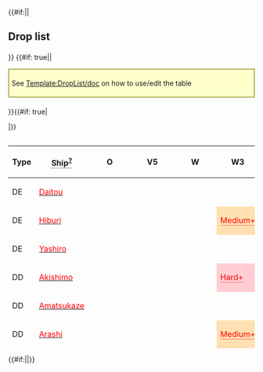 {{#if:{{{compact|}}}||<h2>Drop list</h2>{{Section}}}}
{{#if: true||<div style="border: 2px solid #aa5; background: #ffc; padding: 5px; margin: 15px auto 20px;">See [[Template:DropList/doc]] on how to use/edit the table</div>
}}{{#if: true|<div class="toggle" data-target="droplist-non-rare-ship" data-default="hide" style="display: none;"><span class="toggle-show" style="cursor: pointer; color: #006cb0;">☑ All drops (enabled)</span><span class="toggle-hide" style="cursor: pointer; color: #006cb0;">☒ All drops (disabled, only rare drops)</span></div>
|}}<div style="max-height: 429px; overflow: auto;">
{| class="article-table sortable " align="center" width="100%" style="text-align:center; line-height:15px;"
!Type
!<span style="border-bottom:1px dotted;">Ship<sup>[[Template:DropList/doc|?]]</sup></span>
!O
!V5
!W
!W3
!style="background-color:#FFCDD2;color:red;"|'''X'''
!style="background-color:#FFCDD2;color:red;"|'''Y'''
!style="background-color:#FFCDD2;color:red;"|'''Z'''
!Z3
|-
|DE
|[[Daitou|<span style="color:red;">Daitou</span>]]
|
|
|
|
|
|style="background-color:#E8F5E9;color:red"|<span title="Casual: &#10;&#160;&#160;S: 1.9% (378/20016)&#10;Easy: &#10;&#160;&#160;S: 3.6% (477/13085)&#10;Medium: &#10;&#160;&#160;S: 3.5% (80/2256)&#10;Hard: &#10;&#160;&#160;S: 3.3% (144/4305)" style="cursor:help;border-bottom:1px dotted">Casual+</span>
|style="background-color:#E8F5E9;color:"|<span title="Casual: &#10;&#160;&#160;S: 6.5% (2331/35916) &#10;&#160;&#160;A: 3.9% (60/1544)&#10;Easy: &#10;&#160;&#160;S: 6.3% (1615/25698) &#10;&#160;&#160;A: 3.5% (78/2260)&#10;Medium: &#10;&#160;&#160;S: 6.4% (226/3549) &#10;&#160;&#160;A: 3.7% (55/1494)&#10;Hard: &#10;&#160;&#160;S: 5.7% (640/11173) &#10;&#160;&#160;A: 3.1% (618/19805)" style="cursor:help;border-bottom:1px dotted">Casual+</span>
|
|-
|DE
|[[Hiburi|<span style="color:red;">Hiburi</span>]]
|
|
|
|style="background-color:#FFE0B2;color:red"|<span title="Medium: &#10;&#160;&#160;S: 1.3% (1/79)&#10;Hard: &#10;&#160;&#160;S: 1.5% (27/1742)" style="cursor:help;border-bottom:1px dotted">Medium+</span>
|style="background-color:#E8F5E9;color:red"|<span title="Casual: &#10;&#160;&#160;S: 2.6% (522/19742)&#10;Easy: &#10;&#160;&#160;S: 2.4% (451/18515)&#10;Medium: &#10;&#160;&#160;S: 3.2% (112/3466)&#10;Hard: &#10;&#160;&#160;S: 3.6% (514/14403)" style="cursor:help;border-bottom:1px dotted">Casual+</span>
|
|
|
|-
|DE
|[[Yashiro|<span style="color:red;">Yashiro</span>]]
|
|
|
|
|
|style="background-color:#E8F5E9;color:red"|<span title="Casual: &#10;&#160;&#160;S: 1% (192/20016)&#10;Easy: &#10;&#160;&#160;S: 0.9% (120/13085)&#10;Medium: &#10;&#160;&#160;S: 1.8% (40/2256)&#10;Hard: &#10;&#160;&#160;S: 1.9% (82/4305)" style="cursor:help;border-bottom:1px dotted">Casual+</span>
|style="background-color:#E8F5E9;color:"|<span title="Casual: &#10;&#160;&#160;S: 2.4% (871/35916) &#10;&#160;&#160;A: 0.8% (13/1544)&#10;Easy: &#10;&#160;&#160;S: 2.5% (654/25698) &#10;&#160;&#160;A: 1.2% (27/2260)&#10;Medium: &#10;&#160;&#160;S: 3.6% (126/3549) &#10;&#160;&#160;A: 1.8% (27/1494)&#10;Hard: &#10;&#160;&#160;S: 3.5% (396/11173) &#10;&#160;&#160;A: 1.7% (342/19805)" style="cursor:help;border-bottom:1px dotted">Casual+</span>
|
|-
|DD
|[[Akishimo|<span style="color:red;">Akishimo</span>]]
|
|
|
|style="background-color:#FFCDD2;color:red"|<span title="Hard: &#10;&#160;&#160;S: 0.4% (7/1742)" style="cursor:help;border-bottom:1px dotted">Hard+</span>
|style="background-color:#E8F5E9;color:red"|<span title="Casual: &#10;&#160;&#160;S: 0.6% (121/19742)&#10;Easy: &#10;&#160;&#160;S: 1.4% (265/18515)&#10;Medium: &#10;&#160;&#160;S: 2.4% (82/3466)&#10;Hard: &#10;&#160;&#160;S: 1.8% (262/14403)" style="cursor:help;border-bottom:1px dotted">Casual+</span>
|
|
|
|-
|DD
|[[Amatsukaze|<span style="color:red;">Amatsukaze</span>]]
|
|
|
|
|
|
|style="background-color:#E8F5E9;color:red"|<span title="Casual: &#10;&#160;&#160;S: 2.1% (743/35916)&#10;Easy: &#10;&#160;&#160;S: 2.1% (551/25698)&#10;Medium: &#10;&#160;&#160;S: 2.2% (78/3549)&#10;Hard: &#10;&#160;&#160;S: 2% (225/11173)" style="cursor:help;border-bottom:1px dotted">Casual+</span>
|
|-
|DD
|[[Arashi|<span style="color:red;">Arashi</span>]]
|
|
|
|style="background-color:#FFE0B2;color:red"|<span title="Medium: &#10;&#160;&#160;S: 1.3% (1/79)&#10;Hard: &#10;&#160;&#160;S: 0.2% (4/1742)" style="cursor:help;border-bottom:1px dotted">Medium+</span>
|style="background-color:#E8F5E9;color:red"|<span title="Casual: &#10;&#160;&#160;S: 0.3% (62/19742)&#10;Easy: &#10;&#160;&#160;S: 0.2% (40/18515)&#10;Medium: &#10;&#160;&#160;S: 0.7% (24/3466)&#10;Hard: &#10;&#160;&#160;S: 0.9% (123/14403)" style="cursor:help;border-bottom:1px dotted">Casual+</span>
|
|
|
|-
|DD
|[[Harusame|<span style="color:red;">Harusame</span>]]
|style="background-color:#E8F5E9;color:red"|<span title="Casual: &#10;&#160;&#160;S: 1.5% (299/20116)&#10;Easy: &#10;&#160;&#160;S: 1.5% (277/18964)&#10;Medium: &#10;&#160;&#160;S: 1.9% (72/3859)&#10;Hard: &#10;&#160;&#160;S: 1.5% (341/23480)" style="cursor:help;border-bottom:1px dotted">Casual+</span>
|style="background-color:#E8F5E9;color:red"|<span title="Casual: &#10;&#160;&#160;S: 0.9% (8/927)&#10;Easy: &#10;&#160;&#160;S: 0.3% (1/309)&#10;Medium: &#10;&#160;&#160;S: 1.6% (1/61)&#10;Hard: &#10;&#160;&#160;S: 1% (3/309)" style="cursor:help;border-bottom:1px dotted">Casual+</span>
|style="background-color:#E8F5E9;color:red"|<span title="Casual: &#10;&#160;&#160;S: 1.6% (70/4395)&#10;Easy: &#10;&#160;&#160;S: 1.7% (86/5189)&#10;Medium: &#10;&#160;&#160;S: 0.8% (9/1119)&#10;Hard: &#10;&#160;&#160;S: 1.3% (103/7691)" style="cursor:help;border-bottom:1px dotted">Casual+</span>
|style="background-color:#E8F5E9;color:red"|<span title="Casual: &#10;&#160;&#160;S: 1.1% (1/92)&#10;Hard: &#10;&#160;&#160;S: 1.1% (20/1742)" style="cursor:help;border-bottom:1px dotted">Casual+</span>
|style="background-color:#E8F5E9;color:"|<span title="Casual: &#10;&#160;&#160;S: 1.4% (270/19742)&#10;Easy: &#10;&#160;&#160;S: 1.3% (249/18515)&#10;Medium: &#10;&#160;&#160;S: 1% (34/3466)&#10;Hard: &#10;&#160;&#160;S: 1.2% (177/14403) &#10;&#160;&#160;A: 1.1% (113/10027)" style="cursor:help;border-bottom:1px dotted">Casual+</span>
|
|
|style="background-color:#E8F5E9;color:red"|<span title="Casual: &#10;&#160;&#160;S: 1.2% (41/3379)&#10;Easy: &#10;&#160;&#160;S: 1.3% (37/2770)&#10;Medium: &#10;&#160;&#160;S: 1.3% (7/549)&#10;Hard: &#10;&#160;&#160;S: 1.4% (76/5586)" style="cursor:help;border-bottom:1px dotted">Casual+</span>
|-
|DD
|[[Hatsukaze|<span style="color:red;">Hatsukaze</span>]]
|
|
|
|style="background-color:#FFE0B2;color:red"|<span title="Medium: &#10;&#160;&#160;S: 3.8% (3/79)&#10;Hard: &#10;&#160;&#160;S: 0.9% (16/1742)" style="cursor:help;border-bottom:1px dotted">Medium+</span>
|style="background-color:#E8F5E9;color:red"|<span title="Casual: &#10;&#160;&#160;S: 1.4% (272/19742)&#10;Easy: &#10;&#160;&#160;S: 1.4% (265/18515)&#10;Medium: &#10;&#160;&#160;S: 1.4% (48/3466)&#10;Hard: &#10;&#160;&#160;S: 1.4% (208/14403)" style="cursor:help;border-bottom:1px dotted">Casual+</span>
|
|
|
|-
|DD
|[[Isokaze|<span style="color:red;">Isokaze</span>]]
|
|
|
|style="background-color:#E8F5E9;color:red"|<span title="Casual: &#10;&#160;&#160;S: 2.2% (2/92)&#10;Easy: &#10;&#160;&#160;S: 2.4% (2/85)&#10;Medium: &#10;&#160;&#160;S: 2.5% (2/79)&#10;Hard: &#10;&#160;&#160;S: 1.2% (21/1742)" style="cursor:help;border-bottom:1px dotted">Casual+</span>
|style="background-color:#E8F5E9;color:red"|<span title="Casual: &#10;&#160;&#160;S: 1.3% (252/19742)&#10;Easy: &#10;&#160;&#160;S: 1.4% (256/18515)&#10;Medium: &#10;&#160;&#160;S: 1.4% (48/3466)&#10;Hard: &#10;&#160;&#160;S: 1.3% (187/14403)" style="cursor:help;border-bottom:1px dotted">Casual+</span>
|
|
|style="background-color:#FFE0B2;color:red"|<span title="Medium: &#10;&#160;&#160;S: 1.3% (7/549)&#10;Hard: &#10;&#160;&#160;S: 1.6% (88/5586)" style="cursor:help;border-bottom:1px dotted">Medium+</span>
|-
|DD
|[[Kazagumo|<span style="color:red;">Kazagumo</span>]]
|
|
|
|
|
|style="background-color:#C8E6C9;color:red"|<span title="Easy: &#10;&#160;&#160;S: 1.8% (231/13085)&#10;Medium: &#10;&#160;&#160;S: 2.4% (54/2256)&#10;Hard: &#10;&#160;&#160;S: 1.9% (81/4305)" style="cursor:help;border-bottom:1px dotted">Easy+</span>
|style="background-color:#E8F5E9;color:"|<span title="Casual: &#10;&#160;&#160;S: 2.1% (757/35916)&#10;Easy: &#10;&#160;&#160;S: 2.1% (548/25698) &#10;&#160;&#160;A: 2.1% (48/2260)&#10;Medium: &#10;&#160;&#160;S: 2.1% (74/3549) &#10;&#160;&#160;A: 1.8% (27/1494)&#10;Hard: &#10;&#160;&#160;S: 2% (227/11173) &#10;&#160;&#160;A: 1.9% (386/19805)" style="cursor:help;border-bottom:1px dotted">Casual+</span>
|
|-
|DD
|[[Maikaze|<span style="color:red;">Maikaze</span>]]
|
|
|
|style="background-color:#C8E6C9;color:red"|<span title="Easy: &#10;&#160;&#160;S: 4.7% (4/85)&#10;Hard: &#10;&#160;&#160;S: 1.4% (25/1742)" style="cursor:help;border-bottom:1px dotted">Easy+</span>
|style="background-color:#E8F5E9;color:red"|<span title="Casual: &#10;&#160;&#160;S: 1.4% (267/19742)&#10;Easy: &#10;&#160;&#160;S: 1.3% (249/18515)&#10;Medium: &#10;&#160;&#160;S: 1.2% (43/3466)&#10;Hard: &#10;&#160;&#160;S: 1.4% (203/14403)" style="cursor:help;border-bottom:1px dotted">Casual+</span>
|
|
|style="background-color:#FFCDD2;color:red"|<span title="Hard: &#10;&#160;&#160;S: 1.4% (77/5586)" style="cursor:help;border-bottom:1px dotted">Hard+</span>
|-
|DD
|[[Nowaki|<span style="color:red;">Nowaki</span>]]
|style="background-color:#E8F5E9;color:red"|<span title="Casual: &#10;&#160;&#160;S: 1.3% (269/20116)&#10;Easy: &#10;&#160;&#160;S: 1.3% (255/18964)&#10;Medium: &#10;&#160;&#160;S: 1.3% (52/3859)&#10;Hard: &#10;&#160;&#160;S: 1.4% (324/23480)" style="cursor:help;border-bottom:1px dotted">Casual+</span>
|style="background-color:#C8E6C9;color:red"|<span title="Easy: &#10;&#160;&#160;S: 2.3% (7/309)&#10;Medium: &#10;&#160;&#160;S: 1.6% (1/61)&#10;Hard: &#10;&#160;&#160;S: 3.2% (10/309)" style="cursor:help;border-bottom:1px dotted">Easy+</span>
|style="background-color:#C8E6C9;color:red"|<span title="Easy: &#10;&#160;&#160;S: 1.1% (57/5189)&#10;Medium: &#10;&#160;&#160;S: 1% (11/1119)&#10;Hard: &#10;&#160;&#160;S: 1.4% (106/7691)" style="cursor:help;border-bottom:1px dotted">Easy+</span>
|style="background-color:#E8F5E9;color:red"|<span title="Casual: &#10;&#160;&#160;S: 1.1% (1/92)&#10;Easy: &#10;&#160;&#160;S: 1.2% (1/85)&#10;Medium: &#10;&#160;&#160;S: 1.3% (1/79)&#10;Hard: &#10;&#160;&#160;S: 1.3% (23/1742)" style="cursor:help;border-bottom:1px dotted">Casual+</span>
|style="background-color:#E8F5E9;color:red"|<span title="Casual: &#10;&#160;&#160;S: 1.2% (235/19742)&#10;Easy: &#10;&#160;&#160;S: 1.5% (276/18515)&#10;Medium: &#10;&#160;&#160;S: 1.4% (50/3466)&#10;Hard: &#10;&#160;&#160;S: 1.4% (195/14403)" style="cursor:help;border-bottom:1px dotted">Casual+</span>
|
|
|style="background-color:#E8F5E9;color:red"|<span title="Casual: &#10;&#160;&#160;S: 1.8% (60/3379)&#10;Easy: &#10;&#160;&#160;S: 1.2% (32/2770)&#10;Medium: &#10;&#160;&#160;S: 1.3% (7/549)&#10;Hard: &#10;&#160;&#160;S: 0.9% (52/5586)" style="cursor:help;border-bottom:1px dotted">Casual+</span>
|-
|DD
|[[Takanami|<span style="color:red;">Takanami</span>]]
|
|
|
|
|
|style="background-color:#E8F5E9;color:red"|<span title="Casual: &#10;&#160;&#160;S: 1.9% (388/20016)&#10;Easy: &#10;&#160;&#160;S: 2% (259/13085)&#10;Medium: &#10;&#160;&#160;S: 2.5% (56/2256)&#10;Hard: &#10;&#160;&#160;S: 2.1% (91/4305)" style="cursor:help;border-bottom:1px dotted">Casual+</span>
|style="background-color:#E8F5E9;color:"|<span title="Casual: &#10;&#160;&#160;S: 2.1% (740/35916) &#10;&#160;&#160;A: 2% (31/1544)&#10;Easy: &#10;&#160;&#160;S: 2% (519/25698) &#10;&#160;&#160;A: 1.9% (43/2260)&#10;Medium: &#10;&#160;&#160;S: 2% (72/3549) &#10;&#160;&#160;A: 2.2% (33/1494)&#10;Hard: &#10;&#160;&#160;S: 2.1% (234/11173) &#10;&#160;&#160;A: 1.9% (370/19805)" style="cursor:help;border-bottom:1px dotted">Casual+</span>
|
|-
|DD
|[[Tanikaze|<span style="color:red;">Tanikaze</span>]]
|style="background-color:#FFE0B2;color:red"|<span title="Medium: &#10;&#160;&#160;S: 1.4% (53/3859)&#10;Hard: &#10;&#160;&#160;S: 1.3% (304/23480)" style="cursor:help;border-bottom:1px dotted">Medium+</span>
|style="background-color:#FFCDD2;color:red"|<span title="Hard: &#10;&#160;&#160;S: 1.3% (4/309)" style="cursor:help;border-bottom:1px dotted">Hard+</span>
|style="background-color:#FFCDD2;color:red"|<span title="Hard: &#10;&#160;&#160;S: 1.5% (113/7691)" style="cursor:help;border-bottom:1px dotted">Hard+</span>
|style="background-color:#C8E6C9;color:red"|<span title="Easy: &#10;&#160;&#160;S: 2.4% (2/85)&#10;Medium: &#10;&#160;&#160;S: 2.5% (2/79)&#10;Hard: &#10;&#160;&#160;S: 0.8% (14/1742)" style="cursor:help;border-bottom:1px dotted">Easy+</span>
|style="background-color:#E8F5E9;color:red"|<span title="Casual: &#10;&#160;&#160;S: 1.4% (272/19742)&#10;Easy: &#10;&#160;&#160;S: 1.4% (268/18515)&#10;Medium: &#10;&#160;&#160;S: 1.6% (56/3466)&#10;Hard: &#10;&#160;&#160;S: 1.3% (193/14403)" style="cursor:help;border-bottom:1px dotted">Casual+</span>
|
|
|style="background-color:#C8E6C9;color:red"|<span title="Easy: &#10;&#160;&#160;S: 1.6% (44/2770)&#10;Medium: &#10;&#160;&#160;S: 1.3% (7/549)&#10;Hard: &#10;&#160;&#160;S: 1.2% (69/5586)" style="cursor:help;border-bottom:1px dotted">Easy+</span>
|-
|DD
|[[Tokitsukaze|<span style="color:red;">Tokitsukaze</span>]]
|
|
|
|
|
|
|style="background-color:#E8F5E9;color:red"|<span title="Casual: &#10;&#160;&#160;S: 2% (711/35916)&#10;Easy: &#10;&#160;&#160;S: 2.2% (560/25698)&#10;Medium: &#10;&#160;&#160;S: 1.8% (63/3549)&#10;Hard: &#10;&#160;&#160;S: 2% (224/11173)" style="cursor:help;border-bottom:1px dotted">Casual+</span>
|
|-
|CA
|[[Houston|<span style="color:red;">Houston</span>]]
|
|
|
|
|
|style="background-color:#C8E6C9;color:red"|<span title="Easy: &#10;&#160;&#160;S: 1% (125/13085)&#10;Medium: &#10;&#160;&#160;S: 0.8% (18/2256)&#10;Hard: &#10;&#160;&#160;S: 1.1% (47/4305)" style="cursor:help;border-bottom:1px dotted">Easy+</span>
|style="background-color:#E8F5E9;color:"|<span title="Casual: &#10;&#160;&#160;S: 2.2% (803/35916)&#10;Easy: &#10;&#160;&#160;S: 2% (523/25698) &#10;&#160;&#160;A: 0.7% (16/2260)&#10;Medium: &#10;&#160;&#160;S: 2.5% (90/3549) &#10;&#160;&#160;A: 0.7% (11/1494)&#10;Hard: &#10;&#160;&#160;S: 2% (219/11173) &#10;&#160;&#160;A: 0.6% (114/19805)" style="cursor:help;border-bottom:1px dotted">Casual+</span>
|
|-
|CVL
|[[Gambier Bay|<span style="color:red;">Gambier Bay</span>]]
|
|
|
|
|style="background-color:#E8F5E9;color:red"|<span title="Casual: &#10;&#160;&#160;S: 0.9% (175/19742)&#10;Easy: &#10;&#160;&#160;S: 1.6% (292/18515)&#10;Medium: &#10;&#160;&#160;S: 1.5% (51/3466)&#10;Hard: &#10;&#160;&#160;S: 2% (285/14403)" style="cursor:help;border-bottom:1px dotted">Casual+</span>
|
|
|
|-
|CV
|[[Ark Royal|<span style="color:red;">Ark Royal</span>]]
|
|
|
|
|style="background-color:#E8F5E9;color:red"|<span title="Casual: &#10;&#160;&#160;S: 0.8% (156/19742)&#10;Easy: &#10;&#160;&#160;S: 0.8% (143/18515)&#10;Medium: &#10;&#160;&#160;S: 1.2% (42/3466)&#10;Hard: &#10;&#160;&#160;S: 1.4% (200/14403)" style="cursor:help;border-bottom:1px dotted">Casual+</span>
|
|
|
|-
|CV
|[[Graf Zeppelin|<span style="color:red;">Graf Zeppelin</span>]]
|
|
|
|
|
|style="background-color:#FFE0B2;color:red"|<span title="Medium: &#10;&#160;&#160;S: 0.9% (21/2256)&#10;Hard: &#10;&#160;&#160;S: 1.8% (77/4305)" style="cursor:help;border-bottom:1px dotted">Medium+</span>
|style="background-color:#E8F5E9;color:"|<span title="Casual: &#10;&#160;&#160;S: 2.2% (782/35916)&#10;Easy: &#10;&#160;&#160;S: 3% (778/25698)&#10;Medium: &#10;&#160;&#160;S: 3.6% (127/3549) &#10;&#160;&#160;A: 1.1% (17/1494)&#10;Hard: &#10;&#160;&#160;S: 3.2% (354/11173) &#10;&#160;&#160;A: 1.4% (276/19805)" style="cursor:help;border-bottom:1px dotted">Casual+</span>
|
|-
|CVB
|[[Taihou|<span style="color:red;">Taihou</span>]]
|
|
|
|
|
|style="background-color:#FFE0B2;color:red"|<span title="Medium: &#10;&#160;&#160;S: 0.9% (21/2256)&#10;Hard: &#10;&#160;&#160;S: 1.3% (55/4305)" style="cursor:help;border-bottom:1px dotted">Medium+</span>
|style="background-color:#E8F5E9;color:"|<span title="Casual: &#10;&#160;&#160;S: 2% (736/35916)&#10;Easy: &#10;&#160;&#160;S: 2.8% (731/25698)&#10;Medium: &#10;&#160;&#160;S: 3.1% (109/3549) &#10;&#160;&#160;A: 0.6% (9/1494)&#10;Hard: &#10;&#160;&#160;S: 3.1% (345/11173) &#10;&#160;&#160;A: 1.3% (252/19805)" style="cursor:help;border-bottom:1px dotted">Casual+</span>
|
|- class="toggle-target-droplist-non-rare-ship" style="display:none;"
|DD
|[[Hamakaze|<span style="color:green;">Hamakaze</span>]]
|style="background-color:#FFCDD2;color:red"|<span title="Hard: &#10;&#160;&#160;S: 1.4% (336/23480)" style="cursor:help;border-bottom:1px dotted">Hard+</span>
|
|
|style="background-color:#E8F5E9;color:red"|<span title="Casual: &#10;&#160;&#160;S: 2.2% (2/92)&#10;Easy: &#10;&#160;&#160;S: 1.2% (1/85)&#10;Hard: &#10;&#160;&#160;S: 2.1% (36/1742)" style="cursor:help;border-bottom:1px dotted">Casual+</span>
|style="background-color:#E8F5E9;color:red"|<span title="Casual: &#10;&#160;&#160;S: 1.4% (281/19742)&#10;Easy: &#10;&#160;&#160;S: 1.5% (284/18515)&#10;Medium: &#10;&#160;&#160;S: 1.5% (53/3466)&#10;Hard: &#10;&#160;&#160;S: 1.3% (191/14403)" style="cursor:help;border-bottom:1px dotted">Casual+</span>
|style="background-color:#E8F5E9;color:red"|<span title="Casual: &#10;&#160;&#160;S: 1% (201/20016)&#10;Easy: &#10;&#160;&#160;S: 1% (126/13085)&#10;Medium: &#10;&#160;&#160;S: 1.7% (39/2256)&#10;Hard: &#10;&#160;&#160;S: 2.1% (90/4305)" style="cursor:help;border-bottom:1px dotted">Casual+</span>
|style="background-color:#E8F5E9;color:"|<span title="Casual: &#10;&#160;&#160;S: 3.7% (1313/35916) &#10;&#160;&#160;A: 1.4% (21/1544)&#10;Easy: &#10;&#160;&#160;S: 3.4% (874/25698) &#10;&#160;&#160;A: 1.5% (34/2260)&#10;Medium: &#10;&#160;&#160;S: 3.9% (140/3549) &#10;&#160;&#160;A: 1.9% (28/1494)&#10;Hard: &#10;&#160;&#160;S: 4.5% (499/11173) &#10;&#160;&#160;A: 2% (404/19805)" style="cursor:help;border-bottom:1px dotted">Casual+</span>
|style="background-color:#FFE0B2;color:red"|<span title="Medium: &#10;&#160;&#160;S: 0.7% (4/549)&#10;Hard: &#10;&#160;&#160;S: 1.8% (100/5586)" style="cursor:help;border-bottom:1px dotted">Medium+</span>
|- class="toggle-target-droplist-non-rare-ship" style="display:none;"
|DD
|[[Makigumo|<span style="color:green;">Makigumo</span>]]
|
|
|
|
|
|style="background-color:#E8F5E9;color:red"|<span title="Casual: &#10;&#160;&#160;S: 2.1% (422/20016)&#10;Easy: &#10;&#160;&#160;S: 2% (258/13085)&#10;Medium: &#10;&#160;&#160;S: 2% (45/2256)&#10;Hard: &#10;&#160;&#160;S: 2.2% (94/4305)" style="cursor:help;border-bottom:1px dotted">Casual+</span>
|style="background-color:#E8F5E9;color:"|<span title="Casual: &#10;&#160;&#160;S: 2.2% (779/35916) &#10;&#160;&#160;A: 2.1% (32/1544)&#10;Easy: &#10;&#160;&#160;S: 1.9% (497/25698) &#10;&#160;&#160;A: 2.3% (51/2260)&#10;Medium: &#10;&#160;&#160;S: 2.5% (88/3549) &#10;&#160;&#160;A: 2.1% (31/1494)&#10;Hard: &#10;&#160;&#160;S: 1.9% (207/11173) &#10;&#160;&#160;A: 1.8% (365/19805)" style="cursor:help;border-bottom:1px dotted">Casual+</span>
|
|- class="toggle-target-droplist-non-rare-ship" style="display:none;"
|DD
|[[Naganami|<span style="color:green;">Naganami</span>]]
|
|
|
|
|
|style="background-color:#E8F5E9;color:red"|<span title="Casual: &#10;&#160;&#160;S: 1.9% (390/20016)&#10;Easy: &#10;&#160;&#160;S: 2% (262/13085)&#10;Medium: &#10;&#160;&#160;S: 2.3% (53/2256)&#10;Hard: &#10;&#160;&#160;S: 1.6% (70/4305)" style="cursor:help;border-bottom:1px dotted">Casual+</span>
|style="background-color:#E8F5E9;color:"|<span title="Casual: &#10;&#160;&#160;S: 2% (703/35916) &#10;&#160;&#160;A: 1.7% (26/1544)&#10;Easy: &#10;&#160;&#160;S: 2% (503/25698) &#10;&#160;&#160;A: 2.3% (51/2260)&#10;Medium: &#10;&#160;&#160;S: 1.7% (59/3549) &#10;&#160;&#160;A: 2.1% (32/1494)&#10;Hard: &#10;&#160;&#160;S: 2.1% (234/11173) &#10;&#160;&#160;A: 2.1% (425/19805)" style="cursor:help;border-bottom:1px dotted">Casual+</span>
|
|- class="toggle-target-droplist-non-rare-ship" style="display:none;"
|DD
|[[Urakaze|<span style="color:green;">Urakaze</span>]]
|style="background-color:#C8E6C9;color:red"|<span title="Easy: &#10;&#160;&#160;S: 1.6% (304/18964)&#10;Medium: &#10;&#160;&#160;S: 1.2% (48/3859)&#10;Hard: &#10;&#160;&#160;S: 1.5% (345/23480)" style="cursor:help;border-bottom:1px dotted">Easy+</span>
|style="background-color:#FFE0B2;color:red"|<span title="Medium: &#10;&#160;&#160;S: 3.3% (2/61)&#10;Hard: &#10;&#160;&#160;S: 1% (3/309)" style="cursor:help;border-bottom:1px dotted">Medium+</span>
|style="background-color:#FFE0B2;color:red"|<span title="Medium: &#10;&#160;&#160;S: 0.6% (7/1119)&#10;Hard: &#10;&#160;&#160;S: 1.2% (94/7691)" style="cursor:help;border-bottom:1px dotted">Medium+</span>
|style="background-color:#E8F5E9;color:red"|<span title="Casual: &#10;&#160;&#160;S: 2.2% (2/92)&#10;Hard: &#10;&#160;&#160;S: 1.3% (22/1742)" style="cursor:help;border-bottom:1px dotted">Casual+</span>
|style="background-color:#E8F5E9;color:red"|<span title="Casual: &#10;&#160;&#160;S: 1.5% (291/19742)&#10;Easy: &#10;&#160;&#160;S: 1.5% (280/18515)&#10;Medium: &#10;&#160;&#160;S: 1.1% (38/3466)&#10;Hard: &#10;&#160;&#160;S: 1.5% (213/14403)" style="cursor:help;border-bottom:1px dotted">Casual+</span>
|
|
|style="background-color:#E8F5E9;color:red"|<span title="Casual: &#10;&#160;&#160;S: 1.4% (46/3379)&#10;Easy: &#10;&#160;&#160;S: 1.7% (46/2770)&#10;Medium: &#10;&#160;&#160;S: 1.5% (8/549)&#10;Hard: &#10;&#160;&#160;S: 1.6% (89/5586)" style="cursor:help;border-bottom:1px dotted">Casual+</span>
|- class="toggle-target-droplist-non-rare-ship" style="display:none;"
|DD
|[[Yuugumo|<span style="color:green;">Yuugumo</span>]]
|
|
|
|
|
|style="background-color:#E8F5E9;color:red"|<span title="Casual: &#10;&#160;&#160;S: 2% (394/20016)&#10;Easy: &#10;&#160;&#160;S: 2% (267/13085)&#10;Medium: &#10;&#160;&#160;S: 2% (45/2256)&#10;Hard: &#10;&#160;&#160;S: 2.2% (93/4305)" style="cursor:help;border-bottom:1px dotted">Casual+</span>
|style="background-color:#E8F5E9;color:"|<span title="Casual: &#10;&#160;&#160;S: 2% (734/35916) &#10;&#160;&#160;A: 2.4% (37/1544)&#10;Easy: &#10;&#160;&#160;S: 2.1% (531/25698) &#10;&#160;&#160;A: 1.5% (35/2260)&#10;Medium: &#10;&#160;&#160;S: 2.1% (76/3549) &#10;&#160;&#160;A: 1.5% (22/1494)&#10;Hard: &#10;&#160;&#160;S: 1.9% (210/11173) &#10;&#160;&#160;A: 1.9% (373/19805)" style="cursor:help;border-bottom:1px dotted">Casual+</span>
|
|- class="toggle-target-droplist-non-rare-ship" style="display:none;"
|CL
|[[Nagara|<span style="color:green;">Nagara</span>]]
|style="background-color:#E8F5E9;color:red"|<span title="Casual: &#10;&#160;&#160;S: 1.3% (262/20116)&#10;Easy: &#10;&#160;&#160;S: 1.3% (247/18964)&#10;Medium: &#10;&#160;&#160;S: 1.3% (51/3859)&#10;Hard: &#10;&#160;&#160;S: 1.3% (309/23480)" style="cursor:help;border-bottom:1px dotted">Casual+</span>
|style="background-color:#E8F5E9;color:red"|<span title="Casual: &#10;&#160;&#160;S: 0.8% (7/927)&#10;Easy: &#10;&#160;&#160;S: 1% (3/309)&#10;Hard: &#10;&#160;&#160;S: 1.9% (6/309)" style="cursor:help;border-bottom:1px dotted">Casual+</span>
|style="background-color:#E8F5E9;color:red"|<span title="Casual: &#10;&#160;&#160;S: 1.2% (51/4395)&#10;Easy: &#10;&#160;&#160;S: 1.3% (68/5189)&#10;Medium: &#10;&#160;&#160;S: 1.2% (13/1119)&#10;Hard: &#10;&#160;&#160;S: 1.1% (85/7691)" style="cursor:help;border-bottom:1px dotted">Casual+</span>
|style="background-color:#E8F5E9;color:red"|<span title="Casual: &#10;&#160;&#160;S: 1.1% (1/92)&#10;Easy: &#10;&#160;&#160;S: 1.2% (1/85)&#10;Medium: &#10;&#160;&#160;S: 2.5% (2/79)&#10;Hard: &#10;&#160;&#160;S: 1.4% (25/1742)" style="cursor:help;border-bottom:1px dotted">Casual+</span>
|style="background-color:#E8F5E9;color:"|<span title="Casual: &#10;&#160;&#160;S: 1.5% (287/19742)&#10;Easy: &#10;&#160;&#160;S: 1.4% (265/18515)&#10;Medium: &#10;&#160;&#160;S: 1.3% (44/3466) &#10;&#160;&#160;A: 1.2% (9/771)&#10;Hard: &#10;&#160;&#160;S: 1.5% (215/14403) &#10;&#160;&#160;A: 1.1% (112/10027)" style="cursor:help;border-bottom:1px dotted">Casual+</span>
|style="background-color:#E8F5E9;color:red"|<span title="Casual: &#10;&#160;&#160;S: 2% (394/20016)&#10;Easy: &#10;&#160;&#160;S: 2% (261/13085)&#10;Medium: &#10;&#160;&#160;S: 2.1% (47/2256)&#10;Hard: &#10;&#160;&#160;S: 2.1% (92/4305)" style="cursor:help;border-bottom:1px dotted">Casual+</span>
|style="background-color:#E8F5E9;color:"|<span title="Casual: &#10;&#160;&#160;S: 2% (707/35916) &#10;&#160;&#160;A: 2% (31/1544)&#10;Easy: &#10;&#160;&#160;S: 2.1% (532/25698) &#10;&#160;&#160;A: 2.3% (52/2260)&#10;Medium: &#10;&#160;&#160;S: 2.3% (82/3549) &#10;&#160;&#160;A: 2.3% (34/1494)&#10;Hard: &#10;&#160;&#160;S: 1.9% (208/11173) &#10;&#160;&#160;A: 2% (401/19805)" style="cursor:help;border-bottom:1px dotted">Casual+</span>
|style="background-color:#E8F5E9;color:red"|<span title="Casual: &#10;&#160;&#160;S: 1.5% (50/3379)&#10;Easy: &#10;&#160;&#160;S: 1.3% (37/2770)&#10;Medium: &#10;&#160;&#160;S: 1.6% (9/549)&#10;Hard: &#10;&#160;&#160;S: 1.3% (72/5586)" style="cursor:help;border-bottom:1px dotted">Casual+</span>
|- class="toggle-target-droplist-non-rare-ship" style="display:none;"
|CL
|[[Sendai|<span style="color:green;">Sendai</span>]]
|style="background-color:#E8F5E9;color:red"|<span title="Casual: &#10;&#160;&#160;S: 1.5% (294/20116)&#10;Easy: &#10;&#160;&#160;S: 1.4% (269/18964)&#10;Medium: &#10;&#160;&#160;S: 1.6% (60/3859)&#10;Hard: &#10;&#160;&#160;S: 1.3% (299/23480)" style="cursor:help;border-bottom:1px dotted">Casual+</span>
|style="background-color:#E8F5E9;color:red"|<span title="Casual: &#10;&#160;&#160;S: 1.3% (12/927)&#10;Easy: &#10;&#160;&#160;S: 2.3% (7/309)&#10;Hard: &#10;&#160;&#160;S: 2.6% (8/309)" style="cursor:help;border-bottom:1px dotted">Casual+</span>
|style="background-color:#E8F5E9;color:red"|<span title="Casual: &#10;&#160;&#160;S: 1.6% (72/4395)&#10;Easy: &#10;&#160;&#160;S: 1.7% (87/5189)&#10;Medium: &#10;&#160;&#160;S: 1.7% (19/1119)&#10;Hard: &#10;&#160;&#160;S: 1.4% (110/7691)" style="cursor:help;border-bottom:1px dotted">Casual+</span>
|style="background-color:#E8F5E9;color:red"|<span title="Casual: &#10;&#160;&#160;S: 2.2% (2/92)&#10;Easy: &#10;&#160;&#160;S: 1.2% (1/85)&#10;Hard: &#10;&#160;&#160;S: 1.9% (33/1742)" style="cursor:help;border-bottom:1px dotted">Casual+</span>
|style="background-color:#E8F5E9;color:"|<span title="Casual: &#10;&#160;&#160;S: 1.3% (264/19742)&#10;Easy: &#10;&#160;&#160;S: 1.3% (249/18515)&#10;Medium: &#10;&#160;&#160;S: 1.2% (43/3466) &#10;&#160;&#160;A: 2.1% (16/771)&#10;Hard: &#10;&#160;&#160;S: 1.4% (208/14403) &#10;&#160;&#160;A: 1.2% (118/10027)" style="cursor:help;border-bottom:1px dotted">Casual+</span>
|style="background-color:#E8F5E9;color:red"|<span title="Casual: &#10;&#160;&#160;S: 2.2% (434/20016)&#10;Easy: &#10;&#160;&#160;S: 1.9% (247/13085)&#10;Medium: &#10;&#160;&#160;S: 2.4% (55/2256)&#10;Hard: &#10;&#160;&#160;S: 1.6% (68/4305)" style="cursor:help;border-bottom:1px dotted">Casual+</span>
|style="background-color:#E8F5E9;color:"|<span title="Casual: &#10;&#160;&#160;S: 2.1% (742/35916) &#10;&#160;&#160;A: 2.6% (40/1544)&#10;Easy: &#10;&#160;&#160;S: 2% (520/25698) &#10;&#160;&#160;A: 1.9% (44/2260)&#10;Medium: &#10;&#160;&#160;S: 2.1% (74/3549) &#10;&#160;&#160;A: 2.2% (33/1494)&#10;Hard: &#10;&#160;&#160;S: 2.1% (237/11173) &#10;&#160;&#160;A: 1.9% (376/19805)" style="cursor:help;border-bottom:1px dotted">Casual+</span>
|style="background-color:#E8F5E9;color:red"|<span title="Casual: &#10;&#160;&#160;S: 1.5% (51/3379)&#10;Easy: &#10;&#160;&#160;S: 1.2% (33/2770)&#10;Medium: &#10;&#160;&#160;S: 1.1% (6/549)&#10;Hard: &#10;&#160;&#160;S: 1.3% (74/5586)" style="cursor:help;border-bottom:1px dotted">Casual+</span>
|- class="toggle-target-droplist-non-rare-ship" style="display:none;"
|CA
|[[Atago|<span style="color:green;">Atago</span>]]
|
|
|
|
|
|style="background-color:#E8F5E9;color:"|<span title="Casual: &#10;&#160;&#160;S: 1.8% (367/20016)&#10;Easy: &#10;&#160;&#160;S: 2% (264/13085)&#10;Medium: &#10;&#160;&#160;S: 1.7% (38/2256)&#10;Hard: &#10;&#160;&#160;S: 2.1% (91/4305) &#10;&#160;&#160;A: 2.2% (565/25904)" style="cursor:help;border-bottom:1px dotted">Casual+</span>
|style="background-color:#E8F5E9;color:"|<span title="Casual: &#10;&#160;&#160;S: 1.9% (696/35916) &#10;&#160;&#160;A: 2.1% (33/1544)&#10;Easy: &#10;&#160;&#160;S: 1.9% (492/25698) &#10;&#160;&#160;A: 2.1% (47/2260)&#10;Medium: &#10;&#160;&#160;S: 2.3% (80/3549) &#10;&#160;&#160;A: 2.3% (35/1494)&#10;Hard: &#10;&#160;&#160;S: 2.1% (230/11173) &#10;&#160;&#160;A: 2.1% (414/19805)" style="cursor:help;border-bottom:1px dotted">Casual+</span>
|
|- class="toggle-target-droplist-non-rare-ship" style="display:none;"
|CA
|[[Chikuma|<span style="color:green;">Chikuma</span>]]
|
|
|
|
|
|style="background-color:#E8F5E9;color:"|<span title="Casual: &#10;&#160;&#160;S: 2% (402/20016)&#10;Easy: &#10;&#160;&#160;S: 1.9% (254/13085) &#10;&#160;&#160;A: 1.8% (30/1654)&#10;Medium: &#10;&#160;&#160;S: 2.1% (47/2256) &#10;&#160;&#160;A: 2.3% (37/1596)&#10;Hard: &#10;&#160;&#160;S: 2.2% (94/4305) &#10;&#160;&#160;A: 2% (514/25904)" style="cursor:help;border-bottom:1px dotted">Casual+</span>
|style="background-color:#E8F5E9;color:"|<span title="Casual: &#10;&#160;&#160;S: 1.9% (668/35916) &#10;&#160;&#160;A: 2.9% (45/1544)&#10;Easy: &#10;&#160;&#160;S: 2% (515/25698) &#10;&#160;&#160;A: 1.9% (44/2260)&#10;Medium: &#10;&#160;&#160;S: 2.1% (76/3549) &#10;&#160;&#160;A: 2.1% (32/1494)&#10;Hard: &#10;&#160;&#160;S: 1.9% (211/11173) &#10;&#160;&#160;A: 1.9% (384/19805)" style="cursor:help;border-bottom:1px dotted">Casual+</span>
|
|- class="toggle-target-droplist-non-rare-ship" style="display:none;"
|CA
|[[Kumano|<span style="color:green;">Kumano</span>]]
|style="background-color:#E8F5E9;color:red"|<span title="Casual: &#10;&#160;&#160;S: 1.4% (275/20116)&#10;Easy: &#10;&#160;&#160;S: 1.5% (285/18964)&#10;Medium: &#10;&#160;&#160;S: 1.1% (44/3859)&#10;Hard: &#10;&#160;&#160;S: 1.5% (349/23480)" style="cursor:help;border-bottom:1px dotted">Casual+</span>
|style="background-color:#E8F5E9;color:red"|<span title="Casual: &#10;&#160;&#160;S: 1.3% (12/927)&#10;Easy: &#10;&#160;&#160;S: 1.3% (4/309)&#10;Hard: &#10;&#160;&#160;S: 1.3% (4/309)" style="cursor:help;border-bottom:1px dotted">Casual+</span>
|style="background-color:#E8F5E9;color:red"|<span title="Casual: &#10;&#160;&#160;S: 1.4% (62/4395)&#10;Easy: &#10;&#160;&#160;S: 1.4% (71/5189)&#10;Medium: &#10;&#160;&#160;S: 1.2% (13/1119)&#10;Hard: &#10;&#160;&#160;S: 1.5% (117/7691)" style="cursor:help;border-bottom:1px dotted">Casual+</span>
|style="background-color:#C8E6C9;color:red"|<span title="Easy: &#10;&#160;&#160;S: 1.2% (1/85)&#10;Medium: &#10;&#160;&#160;S: 2.5% (2/79)&#10;Hard: &#10;&#160;&#160;S: 1.5% (26/1742)" style="cursor:help;border-bottom:1px dotted">Easy+</span>
|style="background-color:#E8F5E9;color:"|<span title="Casual: &#10;&#160;&#160;S: 1.4% (285/19742)&#10;Easy: &#10;&#160;&#160;S: 1.4% (265/18515)&#10;Medium: &#10;&#160;&#160;S: 1.5% (53/3466)&#10;Hard: &#10;&#160;&#160;S: 1.3% (192/14403) &#10;&#160;&#160;A: 1.4% (140/10027)" style="cursor:help;border-bottom:1px dotted">Casual+</span>
|style="background-color:#E8F5E9;color:"|<span title="Casual: &#10;&#160;&#160;S: 2.1% (430/20016)&#10;Easy: &#10;&#160;&#160;S: 2.2% (283/13085)&#10;Medium: &#10;&#160;&#160;S: 1.6% (36/2256) &#10;&#160;&#160;A: 1.9% (31/1596)&#10;Hard: &#10;&#160;&#160;S: 2.4% (102/4305) &#10;&#160;&#160;A: 2% (512/25904)" style="cursor:help;border-bottom:1px dotted">Casual+</span>
|style="background-color:#E8F5E9;color:"|<span title="Casual: &#10;&#160;&#160;S: 2.1% (737/35916) &#10;&#160;&#160;A: 2.2% (34/1544)&#10;Easy: &#10;&#160;&#160;S: 2% (516/25698) &#10;&#160;&#160;A: 2.5% (57/2260)&#10;Medium: &#10;&#160;&#160;S: 2% (71/3549) &#10;&#160;&#160;A: 2.3% (34/1494)&#10;Hard: &#10;&#160;&#160;S: 2.1% (236/11173) &#10;&#160;&#160;A: 2.1% (418/19805)" style="cursor:help;border-bottom:1px dotted">Casual+</span>
|style="background-color:#E8F5E9;color:red"|<span title="Casual: &#10;&#160;&#160;S: 1.5% (52/3379)&#10;Easy: &#10;&#160;&#160;S: 1% (29/2770)&#10;Medium: &#10;&#160;&#160;S: 1.3% (7/549)&#10;Hard: &#10;&#160;&#160;S: 1.2% (69/5586)" style="cursor:help;border-bottom:1px dotted">Casual+</span>
|- class="toggle-target-droplist-non-rare-ship" style="display:none;"
|CA
|[[Myoukou|<span style="color:green;">Myoukou</span>]]
|
|
|
|
|
|style="background-color:#E8F5E9;color:"|<span title="Casual: &#10;&#160;&#160;S: 2.1% (415/20016)&#10;Easy: &#10;&#160;&#160;S: 2.1% (273/13085)&#10;Medium: &#10;&#160;&#160;S: 1.7% (38/2256)&#10;Hard: &#10;&#160;&#160;S: 2% (86/4305) &#10;&#160;&#160;A: 2.1% (551/25904)" style="cursor:help;border-bottom:1px dotted">Casual+</span>
|style="background-color:#E8F5E9;color:"|<span title="Casual: &#10;&#160;&#160;S: 2% (714/35916) &#10;&#160;&#160;A: 1.8% (28/1544)&#10;Easy: &#10;&#160;&#160;S: 2% (523/25698) &#10;&#160;&#160;A: 2.7% (62/2260)&#10;Medium: &#10;&#160;&#160;S: 1.9% (67/3549) &#10;&#160;&#160;A: 1.8% (27/1494)&#10;Hard: &#10;&#160;&#160;S: 2.1% (232/11173) &#10;&#160;&#160;A: 2% (399/19805)" style="cursor:help;border-bottom:1px dotted">Casual+</span>
|
|- class="toggle-target-droplist-non-rare-ship" style="display:none;"
|CA
|[[Suzuya|<span style="color:green;">Suzuya</span>]]
|
|
|
|
|
|style="background-color:#E8F5E9;color:"|<span title="Casual: &#10;&#160;&#160;S: 2.1% (414/20016)&#10;Easy: &#10;&#160;&#160;S: 2.1% (277/13085)&#10;Medium: &#10;&#160;&#160;S: 1.8% (41/2256) &#10;&#160;&#160;A: 2.1% (33/1596)&#10;Hard: &#10;&#160;&#160;S: 2.3% (100/4305) &#10;&#160;&#160;A: 1.8% (475/25904)" style="cursor:help;border-bottom:1px dotted">Casual+</span>
|style="background-color:#E8F5E9;color:"|<span title="Casual: &#10;&#160;&#160;S: 1.8% (656/35916) &#10;&#160;&#160;A: 1.6% (25/1544)&#10;Easy: &#10;&#160;&#160;S: 2% (516/25698) &#10;&#160;&#160;A: 2.2% (49/2260)&#10;Medium: &#10;&#160;&#160;S: 1.9% (69/3549) &#10;&#160;&#160;A: 1.9% (28/1494)&#10;Hard: &#10;&#160;&#160;S: 2.2% (246/11173) &#10;&#160;&#160;A: 1.9% (385/19805)" style="cursor:help;border-bottom:1px dotted">Casual+</span>
|
|- class="toggle-target-droplist-non-rare-ship" style="display:none;"
|CA
|[[Tone|<span style="color:green;">Tone</span>]]
|
|
|
|
|
|style="background-color:#E8F5E9;color:"|<span title="Casual: &#10;&#160;&#160;S: 2.1% (423/20016)&#10;Easy: &#10;&#160;&#160;S: 1.8% (234/13085)&#10;Medium: &#10;&#160;&#160;S: 2% (45/2256) &#10;&#160;&#160;A: 2.5% (40/1596)&#10;Hard: &#10;&#160;&#160;S: 1.8% (78/4305) &#10;&#160;&#160;A: 1.9% (499/25904)" style="cursor:help;border-bottom:1px dotted">Casual+</span>
|style="background-color:#E8F5E9;color:"|<span title="Casual: &#10;&#160;&#160;S: 2% (714/35916) &#10;&#160;&#160;A: 2.3% (36/1544)&#10;Easy: &#10;&#160;&#160;S: 1.9% (476/25698) &#10;&#160;&#160;A: 1.9% (42/2260)&#10;Medium: &#10;&#160;&#160;S: 2% (70/3549) &#10;&#160;&#160;A: 1.9% (28/1494)&#10;Hard: &#10;&#160;&#160;S: 1.9% (207/11173) &#10;&#160;&#160;A: 1.8% (353/19805)" style="cursor:help;border-bottom:1px dotted">Casual+</span>
|
|- class="toggle-target-droplist-non-rare-ship" style="display:none;"
|CVL
|[[Junyou|<span style="color:green;">Junyou</span>]]
|
|
|
|
|style="background-color:#E8F5E9;color:red"|<span title="Casual: &#10;&#160;&#160;S: 0.5% (101/19742)&#10;Easy: &#10;&#160;&#160;S: 1.2% (222/18515)&#10;Medium: &#10;&#160;&#160;S: 1.4% (47/3466)&#10;Hard: &#10;&#160;&#160;S: 2.3% (337/14403)" style="cursor:help;border-bottom:1px dotted">Casual+</span>
|style="background-color:#E8F5E9;color:red"|<span title="Casual: &#10;&#160;&#160;S: 0.2% (35/20016)&#10;Easy: &#10;&#160;&#160;S: 0.4% (48/13085)&#10;Medium: &#10;&#160;&#160;S: 0.4% (10/2256)&#10;Hard: &#10;&#160;&#160;S: 0.4% (18/4305)" style="cursor:help;border-bottom:1px dotted">Casual+</span>
|style="background-color:#E8F5E9;color:"|<span title="Casual: &#10;&#160;&#160;S: 1.5% (541/35916) &#10;&#160;&#160;A: 0.5% (7/1544)&#10;Easy: &#10;&#160;&#160;S: 1.8% (469/25698) &#10;&#160;&#160;A: 0.6% (14/2260)&#10;Medium: &#10;&#160;&#160;S: 1.4% (51/3549) &#10;&#160;&#160;A: 0.9% (13/1494)&#10;Hard: &#10;&#160;&#160;S: 2.3% (256/11173) &#10;&#160;&#160;A: 0.9% (172/19805)" style="cursor:help;border-bottom:1px dotted">Casual+</span>
|
|- class="toggle-target-droplist-non-rare-ship" style="display:none;"
|CVL
|[[Zuihou|<span style="color:green;">Zuihou</span>]]
|
|
|
|style="background-color:#C8E6C9;color:red"|<span title="Easy: &#10;&#160;&#160;S: 1.2% (1/85)&#10;Medium: &#10;&#160;&#160;S: 2.5% (2/79)&#10;Hard: &#10;&#160;&#160;S: 1.4% (25/1742)" style="cursor:help;border-bottom:1px dotted">Easy+</span>
|style="background-color:#E8F5E9;color:red"|<span title="Casual: &#10;&#160;&#160;S: 1.4% (279/19742)&#10;Easy: &#10;&#160;&#160;S: 1.4% (265/18515)&#10;Medium: &#10;&#160;&#160;S: 1.5% (52/3466)&#10;Hard: &#10;&#160;&#160;S: 1.4% (200/14403)" style="cursor:help;border-bottom:1px dotted">Casual+</span>
|style="background-color:#FFE0B2;color:red"|<span title="Medium: &#10;&#160;&#160;S: 0.8% (18/2256)&#10;Hard: &#10;&#160;&#160;S: 2.1% (91/4305)" style="cursor:help;border-bottom:1px dotted">Medium+</span>
|style="background-color:#E8F5E9;color:"|<span title="Casual: &#10;&#160;&#160;S: 3.8% (1381/35916)&#10;Easy: &#10;&#160;&#160;S: 5.1% (1319/25698)&#10;Medium: &#10;&#160;&#160;S: 6.7% (239/3549) &#10;&#160;&#160;A: 1% (15/1494)&#10;Hard: &#10;&#160;&#160;S: 9% (1003/11173) &#10;&#160;&#160;A: 2.8% (560/19805)" style="cursor:help;border-bottom:1px dotted">Casual+</span>
|
|- class="toggle-target-droplist-non-rare-ship" style="display:none;"
|FBB
|[[Haruna|<span style="color:green;">Haruna</span>]]
|
|
|
|
|
|style="background-color:#C8E6C9;color:red"|<span title="Easy: &#10;&#160;&#160;S: 1.1% (146/13085)&#10;Medium: &#10;&#160;&#160;S: 1% (23/2256)&#10;Hard: &#10;&#160;&#160;S: 1.4% (60/4305)" style="cursor:help;border-bottom:1px dotted">Easy+</span>
|style="background-color:#E8F5E9;color:"|<span title="Casual: &#10;&#160;&#160;S: 3.9% (1416/35916)&#10;Easy: &#10;&#160;&#160;S: 3.9% (1000/25698) &#10;&#160;&#160;A: 1.7% (39/2260)&#10;Medium: &#10;&#160;&#160;S: 4.1% (144/3549) &#10;&#160;&#160;A: 1.1% (17/1494)&#10;Hard: &#10;&#160;&#160;S: 4% (449/11173) &#10;&#160;&#160;A: 1.2% (247/19805)" style="cursor:help;border-bottom:1px dotted">Casual+</span>
|
|- class="toggle-target-droplist-non-rare-ship" style="display:none;"
|FBB
|[[Hiei|<span style="color:green;">Hiei</span>]]
|
|
|
|
|
|style="background-color:#E8F5E9;color:red"|<span title="Casual: &#10;&#160;&#160;S: 2.1% (419/20016)&#10;Easy: &#10;&#160;&#160;S: 1.8% (235/13085)&#10;Medium: &#10;&#160;&#160;S: 2.3% (51/2256)&#10;Hard: &#10;&#160;&#160;S: 2.2% (94/4305)" style="cursor:help;border-bottom:1px dotted">Casual+</span>
|style="background-color:#E8F5E9;color:"|<span title="Casual: &#10;&#160;&#160;S: 2% (725/35916) &#10;&#160;&#160;A: 2% (31/1544)&#10;Easy: &#10;&#160;&#160;S: 2% (505/25698) &#10;&#160;&#160;A: 2.3% (53/2260)&#10;Medium: &#10;&#160;&#160;S: 2.2% (78/3549) &#10;&#160;&#160;A: 1.7% (26/1494)&#10;Hard: &#10;&#160;&#160;S: 2% (229/11173) &#10;&#160;&#160;A: 2% (395/19805)" style="cursor:help;border-bottom:1px dotted">Casual+</span>
|
|- class="toggle-target-droplist-non-rare-ship" style="display:none;"
|FBB
|[[Kirishima|<span style="color:green;">Kirishima</span>]]
|
|
|
|
|
|style="background-color:#E8F5E9;color:red"|<span title="Casual: &#10;&#160;&#160;S: 1.9% (383/20016)&#10;Easy: &#10;&#160;&#160;S: 2% (267/13085)&#10;Medium: &#10;&#160;&#160;S: 1.8% (41/2256)&#10;Hard: &#10;&#160;&#160;S: 2.2% (94/4305)" style="cursor:help;border-bottom:1px dotted">Casual+</span>
|style="background-color:#E8F5E9;color:"|<span title="Casual: &#10;&#160;&#160;S: 2% (708/35916) &#10;&#160;&#160;A: 1.2% (19/1544)&#10;Easy: &#10;&#160;&#160;S: 2.1% (529/25698) &#10;&#160;&#160;A: 2.2% (49/2260)&#10;Medium: &#10;&#160;&#160;S: 1.8% (64/3549) &#10;&#160;&#160;A: 1.9% (28/1494)&#10;Hard: &#10;&#160;&#160;S: 1.9% (214/11173) &#10;&#160;&#160;A: 1.8% (359/19805)" style="cursor:help;border-bottom:1px dotted">Casual+</span>
|
|- class="toggle-target-droplist-non-rare-ship" style="display:none;"
|FBB
|[[Kongou|<span style="color:green;">Kongou</span>]]
|
|
|
|
|
|style="background-color:#E8F5E9;color:red"|<span title="Casual: &#10;&#160;&#160;S: 1.9% (383/20016)&#10;Easy: &#10;&#160;&#160;S: 2.1% (269/13085)&#10;Medium: &#10;&#160;&#160;S: 2.2% (50/2256)&#10;Hard: &#10;&#160;&#160;S: 1.8% (78/4305)" style="cursor:help;border-bottom:1px dotted">Casual+</span>
|style="background-color:#E8F5E9;color:"|<span title="Casual: &#10;&#160;&#160;S: 1.9% (682/35916) &#10;&#160;&#160;A: 2.3% (36/1544)&#10;Easy: &#10;&#160;&#160;S: 1.9% (483/25698) &#10;&#160;&#160;A: 1.8% (41/2260)&#10;Medium: &#10;&#160;&#160;S: 1.9% (67/3549) &#10;&#160;&#160;A: 1.6% (24/1494)&#10;Hard: &#10;&#160;&#160;S: 2.2% (250/11173) &#10;&#160;&#160;A: 1.9% (372/19805)" style="cursor:help;border-bottom:1px dotted">Casual+</span>
|
|- class="toggle-target-droplist-non-rare-ship" style="display:none;"
|CV
|[[Akagi|<span style="color:green;">Akagi</span>]]
|
|
|
|
|
|
|style="background-color:#E8F5E9;color:red"|<span title="Casual: &#10;&#160;&#160;S: 2.1% (757/35916)&#10;Easy: &#10;&#160;&#160;S: 2% (521/25698)&#10;Medium: &#10;&#160;&#160;S: 2% (72/3549)&#10;Hard: &#10;&#160;&#160;S: 2% (227/11173)" style="cursor:help;border-bottom:1px dotted">Casual+</span>
|
|- class="toggle-target-droplist-non-rare-ship" style="display:none;"
|CV
|[[Hiryuu|<span style="color:green;">Hiryuu</span>]]
|
|
|
|
|
|
|style="background-color:#E8F5E9;color:red"|<span title="Casual: &#10;&#160;&#160;S: 2% (732/35916)&#10;Easy: &#10;&#160;&#160;S: 2% (518/25698)&#10;Medium: &#10;&#160;&#160;S: 1.8% (65/3549)&#10;Hard: &#10;&#160;&#160;S: 2% (218/11173)" style="cursor:help;border-bottom:1px dotted">Casual+</span>
|
|- class="toggle-target-droplist-non-rare-ship" style="display:none;"
|CV
|[[Kaga|<span style="color:green;">Kaga</span>]]
|
|
|
|
|
|
|style="background-color:#E8F5E9;color:red"|<span title="Casual: &#10;&#160;&#160;S: 1.9% (693/35916)&#10;Easy: &#10;&#160;&#160;S: 1.8% (469/25698)&#10;Medium: &#10;&#160;&#160;S: 2% (71/3549)&#10;Hard: &#10;&#160;&#160;S: 2.2% (244/11173)" style="cursor:help;border-bottom:1px dotted">Casual+</span>
|
|- class="toggle-target-droplist-non-rare-ship" style="display:none;"
|CV
|[[Shoukaku|<span style="color:green;">Shoukaku</span>]]
|
|
|
|
|style="background-color:#E8F5E9;color:red"|<span title="Casual: &#10;&#160;&#160;S: 0.6% (117/19742)&#10;Easy: &#10;&#160;&#160;S: 0.7% (128/18515)&#10;Medium: &#10;&#160;&#160;S: 1.6% (55/3466)&#10;Hard: &#10;&#160;&#160;S: 2.9% (413/14403)" style="cursor:help;border-bottom:1px dotted">Casual+</span>
|
|style="background-color:#E8F5E9;color:red"|<span title="Casual: &#10;&#160;&#160;S: 2% (722/35916)&#10;Easy: &#10;&#160;&#160;S: 2% (504/25698)&#10;Medium: &#10;&#160;&#160;S: 1.7% (59/3549)&#10;Hard: &#10;&#160;&#160;S: 1.8% (202/11173)" style="cursor:help;border-bottom:1px dotted">Casual+</span>
|
|- class="toggle-target-droplist-non-rare-ship" style="display:none;"
|CV
|[[Souryuu|<span style="color:green;">Souryuu</span>]]
|
|
|
|
|
|
|style="background-color:#E8F5E9;color:red"|<span title="Casual: &#10;&#160;&#160;S: 2% (704/35916)&#10;Easy: &#10;&#160;&#160;S: 1.9% (492/25698)&#10;Medium: &#10;&#160;&#160;S: 2.1% (74/3549)&#10;Hard: &#10;&#160;&#160;S: 1.9% (212/11173)" style="cursor:help;border-bottom:1px dotted">Casual+</span>
|
|- class="toggle-target-droplist-non-rare-ship" style="display:none;"
|CV
|[[Zuikaku|<span style="color:green;">Zuikaku</span>]]
|
|
|
|
|
|style="background-color:#FFE0B2;color:red"|<span title="Medium: &#10;&#160;&#160;S: 0.8% (17/2256)&#10;Hard: &#10;&#160;&#160;S: 2.5% (107/4305)" style="cursor:help;border-bottom:1px dotted">Medium+</span>
|style="background-color:#E8F5E9;color:"|<span title="Casual: &#10;&#160;&#160;S: 1.7% (594/35916)&#10;Easy: &#10;&#160;&#160;S: 2.9% (747/25698)&#10;Medium: &#10;&#160;&#160;S: 4.4% (157/3549) &#10;&#160;&#160;A: 1.3% (20/1494)&#10;Hard: &#10;&#160;&#160;S: 6.7% (746/11173) &#10;&#160;&#160;A: 2.7% (536/19805)" style="cursor:help;border-bottom:1px dotted">Casual+</span>
|
|}
{| style="width:100%;" align="center" cellspacing="0" class="article-table mw-collapsible mw-collapsed"
!Notes
|-
|<pre>ship ignored: Akatsuki
ship ignored: Akebono
ship ignored: Arare
ship ignored: Arashio
ship ignored: Asashio
ship ignored: Ayanami
ship ignored: Fubuki
ship ignored: Fumizuki
ship ignored: Hatsuharu
ship ignored: Hatsushimo
ship ignored: Hatsuyuki
ship ignored: Hibiki
ship ignored: Ikazuchi
ship ignored: Inazuma
ship ignored: Isonami
ship ignored: Kagerou
ship ignored: Kasumi
ship ignored: Kikuzuki
ship ignored: Kisaragi
ship ignored: Kuroshio
ship ignored: Michishio
ship ignored: Mikazuki
ship ignored: Miyuki
ship ignored: Mochizuki
ship ignored: Murakumo
ship ignored: Murasame
ship ignored: Mutsuki
ship ignored: Nagatsuki
ship ignored: Nenohi
ship ignored: Oboro
ship ignored: Ooshio
ship ignored: Samidare
ship ignored: Satsuki
ship ignored: Sazanami
ship ignored: Shigure
ship ignored: Shikinami
ship ignored: Shiranui
ship ignored: Shiratsuyu
ship ignored: Shirayuki
ship ignored: Suzukaze
ship ignored: Ushio
ship ignored: Wakaba
ship ignored: Yuudachi
ship ignored: Isuzu
ship ignored: Jintsuu
ship ignored: Kiso
ship ignored: Kuma
node ignored: R for Nagara
ship ignored: Naka
ship ignored: Natori
ship ignored: Tama
ship ignored: Tatsuta
ship ignored: Tenryuu
ship ignored: Yura
ship ignored: Choukai
ship ignored: Haguro
ship ignored: Kako
ship ignored: Maya
ship ignored: Nachi
</pre>
|}</div>
{{#if:{{{compact|}}}||{{SectionEnd}}}}